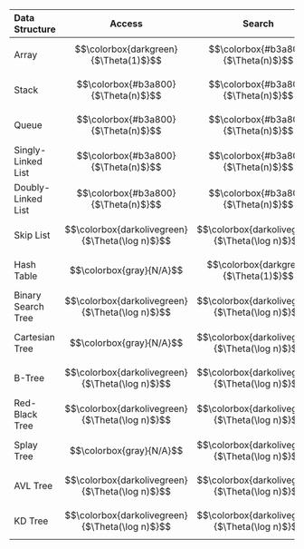 | Data Structure | Access | Search | Insertion | Deletion | Remark |
| :-- | :-: | :-: | :-: | :-: | :-- |
| Array | $$\colorbox{darkgreen}{$\Theta(1)$}$$ | $$\colorbox{#b3a800}{$\Theta(n)$}$$ | $$\colorbox{#b3a800}{$\Theta(n)$}$$ | $$\colorbox{#b3a800}{$\Theta(n)$}$$ | tbd |
| Stack | $$\colorbox{#b3a800}{$\Theta(n)$}$$ | $$\colorbox{#b3a800}{$\Theta(n)$}$$ | $$\colorbox{darkgreen}{$\Theta(1)$}$$ | $$\colorbox{darkgreen}{$\Theta(1)$}$$ | tbd |
| Queue | $$\colorbox{#b3a800}{$\Theta(n)$}$$ | $$\colorbox{#b3a800}{$\Theta(n)$}$$ | $$\colorbox{darkgreen}{$\Theta(1)$}$$ | $$\colorbox{darkgreen}{$\Theta(1)$}$$ | tbd |
| Singly-Linked List | $$\colorbox{#b3a800}{$\Theta(n)$}$$ | $$\colorbox{#b3a800}{$\Theta(n)$}$$ | $$\colorbox{darkgreen}{$\Theta(1)$}$$ | $$\colorbox{darkgreen}{$\Theta(1)$}$$ | tbd |
| Doubly-Linked List | $$\colorbox{#b3a800}{$\Theta(n)$}$$ | $$\colorbox{#b3a800}{$\Theta(n)$}$$ | $$\colorbox{darkgreen}{$\Theta(1)$}$$ | $$\colorbox{darkgreen}{$\Theta(1)$}$$ | tbd |
| Skip List | $$\colorbox{darkolivegreen}{$\Theta(\log n)$}$$ | $$\colorbox{darkolivegreen}{$\Theta(\log n)$}$$ | $$\colorbox{darkolivegreen}{$\Theta(\log n)$}$$ | $$\colorbox{darkolivegreen}{$\Theta(\log n)$}$$ | tbd |
| Hash Table | $$\colorbox{gray}{N/A}$$ | $$\colorbox{darkgreen}{$\Theta(1)$}$$ | $$\colorbox{darkgreen}{$\Theta(1)$}$$ | $$\colorbox{darkgreen}{$\Theta(1)$}$$ | tbd |
| Binary Search Tree | $$\colorbox{darkolivegreen}{$\Theta(\log n)$}$$ | $$\colorbox{darkolivegreen}{$\Theta(\log n)$}$$ | $$\colorbox{darkolivegreen}{$\Theta(\log n)$}$$ | $$\colorbox{darkolivegreen}{$\Theta(\log n)$}$$ | tbd |
| Cartesian Tree | $$\colorbox{gray}{N/A}$$ | $$\colorbox{darkolivegreen}{$\Theta(\log n)$}$$ | $$\colorbox{darkolivegreen}{$\Theta(\log n)$}$$ | $$\colorbox{darkolivegreen}{$\Theta(\log n)$}$$ | tbd |
| B-Tree | $$\colorbox{darkolivegreen}{$\Theta(\log n)$}$$ | $$\colorbox{darkolivegreen}{$\Theta(\log n)$}$$ | $$\colorbox{darkolivegreen}{$\Theta(\log n)$}$$ | $$\colorbox{darkolivegreen}{$\Theta(\log n)$}$$ | tbd |
| Red-Black Tree | $$\colorbox{darkolivegreen}{$\Theta(\log n)$}$$ | $$\colorbox{darkolivegreen}{$\Theta(\log n)$}$$ | $$\colorbox{darkolivegreen}{$\Theta(\log n)$}$$ | $$\colorbox{darkolivegreen}{$\Theta(\log n)$}$$ | tbd |
| Splay Tree | $$\colorbox{gray}{N/A}$$ | $$\colorbox{darkolivegreen}{$\Theta(\log n)$}$$ | $$\colorbox{darkolivegreen}{$\Theta(\log n)$}$$ | $$\colorbox{darkolivegreen}{$\Theta(\log n)$}$$ | tbd |
| AVL Tree | $$\colorbox{darkolivegreen}{$\Theta(\log n)$}$$ | $$\colorbox{darkolivegreen}{$\Theta(\log n)$}$$ | $$\colorbox{darkolivegreen}{$\Theta(\log n)$}$$ | $$\colorbox{darkolivegreen}{$\Theta(\log n)$}$$ | tbd |
| KD Tree | $$\colorbox{darkolivegreen}{$\Theta(\log n)$}$$ | $$\colorbox{darkolivegreen}{$\Theta(\log n)$}$$ | $$\colorbox{darkolivegreen}{$\Theta(\log n)$}$$ | $$\colorbox{darkolivegreen}{$\Theta(\log n)$}$$ | tbd |
